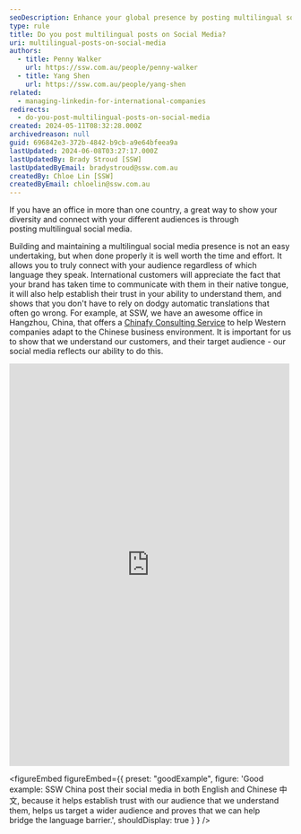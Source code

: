 ```yaml
---
seoDescription: Enhance your global presence by posting multilingual social media content that connects with diverse audiences, fosters trust and establishes your brand as a language barrier-bridge.
type: rule
title: Do you post multilingual posts on Social Media?
uri: multilingual-posts-on-social-media
authors:
  - title: Penny Walker
    url: https://ssw.com.au/people/penny-walker
  - title: Yang Shen
    url: https://ssw.com.au/people/yang-shen
related:
  - managing-linkedin-for-international-companies
redirects:
  - do-you-post-multilingual-posts-on-social-media
created: 2024-05-11T08:32:28.000Z
archivedreason: null
guid: 696842e3-372b-4842-b9cb-a9e64bfeea9a
lastUpdated: 2024-06-08T03:27:17.000Z
lastUpdatedBy: Brady Stroud [SSW]
lastUpdatedByEmail: bradystroud@ssw.com.au
createdBy: Chloe Lin [SSW]
createdByEmail: chloelin@ssw.com.au
---
```


If you have an office in more than one country, a great way to show your diversity and connect with your different audiences is through posting multilingual social media.

Building and maintaining a multilingual social media presence is not an easy undertaking, but when done properly it is well worth the time and effort. It allows you to truly connect with your audience regardless of which language they speak. International customers will appreciate the fact that your brand has taken time to communicate with them in their native tongue, it will also help establish their trust in your ability to understand them, and shows that you don't have to rely on dodgy automatic translations that often go wrong.
For example, at SSW, we have an awesome office in Hangzhou, China, that offers a [Chinafy Consulting Service](https://www.ssw.com.au/ssw/Consulting/Chinafy-App.aspx) to help Western companies adapt to the Chinese business environment. It is important for us to show that we understand our customers, and their target audience - our social media reflects our ability to do this.

<iframe src="https://www.facebook.com/plugins/post.php?href=https%3A%2F%2Fwww.facebook.com%2FSSWChina%2Fposts%2Fpfbid03fUiYBwiPZ9nrCUSKduWLisErAGcUrVb1mmV7jPpgR9ttgM1U4YNYzSMkgReSpTbl&show_text=true&width=500" width="500" height="718" style="border:none;overflow:hidden" scrolling="no" frameborder="0" allowfullscreen="true" allow="autoplay; clipboard-write; encrypted-media; picture-in-picture; web-share"></iframe>

<figureEmbed figureEmbed={{
  preset: "goodExample",
  figure: 'Good example: SSW China post their social media in both English and Chinese 中文, because it helps establish trust with our audience that we understand them, helps us target a wider audience and proves that we can help bridge the language barrier.',
  shouldDisplay: true
} } />
